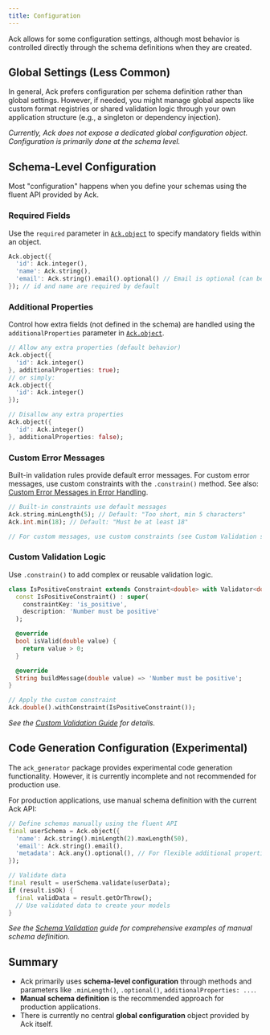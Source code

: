 ```yaml
---
title: Configuration
---
```


Ack allows for some configuration settings, although most behavior is controlled directly through the schema definitions when they are created.

## Global Settings (Less Common)

In general, Ack prefers configuration per schema definition rather than global settings. However, if needed, you might manage global aspects like custom format registries or shared validation logic through your own application structure (e.g., a singleton or dependency injection).

*Currently, Ack does not expose a dedicated global configuration object. Configuration is primarily done at the schema level.*

## Schema-Level Configuration

Most "configuration" happens when you define your schemas using the fluent API provided by Ack.

### Required Fields

Use the `required` parameter in [`Ack.object`](./schemas.mdx#object-schema) to specify mandatory fields within an object.

```dart
Ack.object({
  'id': Ack.integer(),
  'name': Ack.string(),
  'email': Ack.string().email().optional() // Email is optional (can be omitted)
}); // id and name are required by default
```

### Additional Properties

Control how extra fields (not defined in the schema) are handled using the `additionalProperties` parameter in [`Ack.object`](./schemas.mdx#object-schema).

```dart
// Allow any extra properties (default behavior)
Ack.object({
  'id': Ack.integer()
}, additionalProperties: true);
// or simply:
Ack.object({
  'id': Ack.integer()
});

// Disallow any extra properties
Ack.object({
  'id': Ack.integer()
}, additionalProperties: false);
```

### Custom Error Messages

Built-in validation rules provide default error messages. For custom error messages, use custom constraints with the `.constrain()` method.
See also: [Custom Error Messages in Error Handling](./error-handling.mdx#custom-error-messages).

```dart
// Built-in constraints use default messages
Ack.string.minLength(5); // Default: "Too short, min 5 characters"
Ack.int.min(18); // Default: "Must be at least 18"

// For custom messages, use custom constraints (see Custom Validation section below)
```

### Custom Validation Logic

Use `.constrain()` to add complex or reusable validation logic.

```dart
class IsPositiveConstraint extends Constraint<double> with Validator<double> {
  const IsPositiveConstraint() : super(
    constraintKey: 'is_positive',
    description: 'Number must be positive'
  );

  @override
  bool isValid(double value) {
    return value > 0;
  }

  @override
  String buildMessage(double value) => 'Number must be positive';
}

// Apply the custom constraint
Ack.double().withConstraint(IsPositiveConstraint());
```
*See the [Custom Validation Guide](../guides/custom-validation.mdx) for details.*

## Code Generation Configuration (Experimental)

The `ack_generator` package provides experimental code generation functionality. However, it is currently incomplete and not recommended for production use.

For production applications, use manual schema definition with the current Ack API:

```dart
// Define schemas manually using the fluent API
final userSchema = Ack.object({
  'name': Ack.string().minLength(2).maxLength(50),
  'email': Ack.string().email(),
  'metadata': Ack.any().optional(), // For flexible additional properties
});

// Validate data
final result = userSchema.validate(userData);
if (result.isOk) {
  final validData = result.getOrThrow();
  // Use validated data to create your models
}
```

*See the [Schema Validation](../core-concepts/typesafe-schemas.mdx) guide for comprehensive examples of manual schema definition.*

## Summary

- Ack primarily uses **schema-level configuration** through methods and parameters like `.minLength()`, `.optional()`, `additionalProperties: ...`.
- **Manual schema definition** is the recommended approach for production applications.
- There is currently no central **global configuration** object provided by Ack itself.